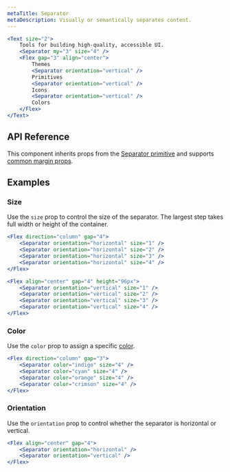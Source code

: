 ```yaml
---
metaTitle: Separator
metaDescription: Visually or semantically separates content.
---
```


```jsx live=true
<Text size="2">
	Tools for building high-quality, accessible UI.
	<Separator my="3" size="4" />
	<Flex gap="3" align="center">
		Themes
		<Separator orientation="vertical" />
		Primitives
		<Separator orientation="vertical" />
		Icons
		<Separator orientation="vertical" />
		Colors
	</Flex>
</Text>
```

## API Reference

This component inherits props from the [Separator primitive](/primitives/docs/components/separator) and supports [common margin props](/themes/docs/overview/layout#margin-props).

<ThemesPropsTable defs="separatorPropDefs" />

## Examples

### Size

Use the `size` prop to control the size of the separator. The largest step takes full width or height of the container.

```jsx live="true"
<Flex direction="column" gap="4">
	<Separator orientation="horizontal" size="1" />
	<Separator orientation="horizontal" size="2" />
	<Separator orientation="horizontal" size="3" />
	<Separator orientation="horizontal" size="4" />
</Flex>
```

```jsx live="true"
<Flex align="center" gap="4" height="96px">
	<Separator orientation="vertical" size="1" />
	<Separator orientation="vertical" size="2" />
	<Separator orientation="vertical" size="3" />
	<Separator orientation="vertical" size="4" />
</Flex>
```

### Color

Use the `color` prop to assign a specific [color](/themes/docs/theme/color).

```jsx live=true
<Flex direction="column" gap="3">
	<Separator color="indigo" size="4" />
	<Separator color="cyan" size="4" />
	<Separator color="orange" size="4" />
	<Separator color="crimson" size="4" />
</Flex>
```

### Orientation

Use the `orientation` prop to control whether the separator is horizontal or vertical.

```jsx live="true"
<Flex align="center" gap="4">
	<Separator orientation="horizontal" />
	<Separator orientation="vertical" />
</Flex>
```
